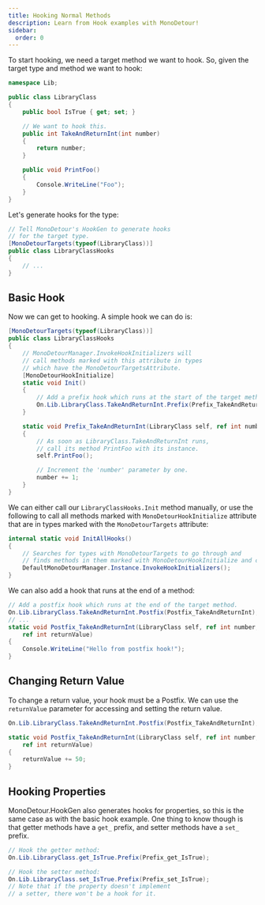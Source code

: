 ```yaml
---
title: Hooking Normal Methods
description: Learn from Hook examples with MonoDetour!
sidebar:
  order: 0
---
```



To start hooking, we need a target method we want to hook. So, given the target type and method we want to hook:

```cs
namespace Lib;

public class LibraryClass
{
    public bool IsTrue { get; set; }

    // We want to hook this.
    public int TakeAndReturnInt(int number)
    {
        return number;
    }

    public void PrintFoo()
    {
        Console.WriteLine("Foo");
    }
}
```

Let's generate hooks for the type:

```cs
// Tell MonoDetour's HookGen to generate hooks
// for the target type.
[MonoDetourTargets(typeof(LibraryClass))]
public class LibraryClassHooks
{
    // ...
}
```

## Basic Hook

Now we can get to hooking. A simple hook we can do is:

```cs
[MonoDetourTargets(typeof(LibraryClass))]
public class LibraryClassHooks
{
    // MonoDetourManager.InvokeHookInitializers will
    // call methods marked with this attribute in types
    // which have the MonoDetourTargetsAttribute.
    [MonoDetourHookInitialize]
    static void Init()
    {
        // Add a prefix hook which runs at the start of the target method.
        On.Lib.LibraryClass.TakeAndReturnInt.Prefix(Prefix_TakeAndReturnInt);
    }

    static void Prefix_TakeAndReturnInt(LibraryClass self, ref int number)
    {
        // As soon as LibraryClass.TakeAndReturnInt runs,
        // call its method PrintFoo with its instance.
        self.PrintFoo();

        // Increment the 'number' parameter by one.
        number += 1;
    }
}
```

We can either call our `LibraryClassHooks.Init` method manually, or use the following to call all methods marked with `MonoDetourHookInitialize` attribute that are in types marked with the `MonoDetourTargets` attribute:

```cs
internal static void InitAllHooks()
{
    // Searches for types with MonoDetourTargets to go through and
    // finds methods in them marked with MonoDetourHookInitialize and calls them.
    DefaultMonoDetourManager.Instance.InvokeHookInitializers();
}
```

We can also add a hook that runs at the end of a method:

```cs
// Add a postfix hook which runs at the end of the target method.
On.Lib.LibraryClass.TakeAndReturnInt.Postfix(Postfix_TakeAndReturnInt);
// ...
static void Postfix_TakeAndReturnInt(LibraryClass self, ref int number,
    ref int returnValue)
{
    Console.WriteLine("Hello from postfix hook!");
}
```

## Changing Return Value

To change a return value, your hook must be a Postfix. We can use the `returnValue` parameter for accessing and setting the return value.

```cs
On.Lib.LibraryClass.TakeAndReturnInt.Postfix(Postfix_TakeAndReturnInt);

static void Postfix_TakeAndReturnInt(LibraryClass self, ref int number,
    ref int returnValue)
{
    returnValue += 50;
}
```

## Hooking Properties

MonoDetour.HookGen also generates hooks for properties, so this is the same case as with the basic hook example.
One thing to know though is that getter methods have a `get_` prefix, and setter methods have a `set_` prefix.

```cs
// Hook the getter method:
On.Lib.LibraryClass.get_IsTrue.Prefix(Prefix_get_IsTrue);

// Hook the setter method:
On.Lib.LibraryClass.set_IsTrue.Prefix(Prefix_set_IsTrue);
// Note that if the property doesn't implement
// a setter, there won't be a hook for it.
```

<LinkCard
  title="More Examples: MonoDetour.UnitTests/HookTests"
  href="https://github.com/MonoDetour/MonoDetour/tree/main/tests/MonoDetour.UnitTests/HookTests"
  description="MonoDetour's UnitTests can also be a great reference for MonoDetour usage!"
  target="_blank"
/>
